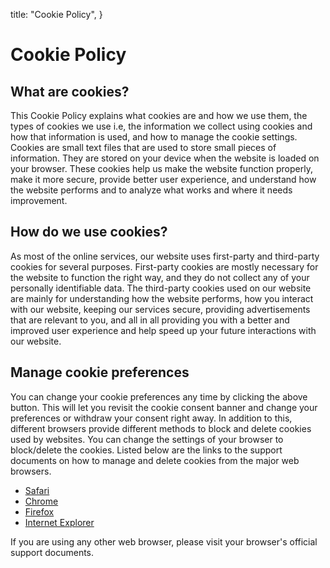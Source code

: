 
  title: "Cookie Policy",
}

# Cookie Policy

## What are cookies?

This Cookie Policy explains what cookies are and how we use them, the types of cookies we use i.e, the information we collect using cookies and how that information is used, and how to manage the cookie settings.
Cookies are small text files that are used to store small pieces of information. They are stored on your device when the website is loaded on your browser. These cookies help us make the website function properly, make it more secure, provide better user experience, and understand how the website performs and to analyze what works and where it needs improvement.

## How do we use cookies?

As most of the online services, our website uses first-party and third-party cookies for several purposes. First-party cookies are mostly necessary for the website to function the right way, and they do not collect any of your personally identifiable data.
The third-party cookies used on our website are mainly for understanding how the website performs, how you interact with our website, keeping our services secure, providing advertisements that are relevant to you, and all in all providing you with a better and improved user experience and help speed up your future interactions with our website.

## Manage cookie preferences

[comment]: <> (@todo add cookie preferences component here)

You can change your cookie preferences any time by clicking the above button. This will let you revisit the cookie consent banner and change your preferences or withdraw your consent right away.
In addition to this, different browsers provide different methods to block and delete cookies used by websites. You can change the settings of your browser to block/delete the cookies. Listed below are the links to the support documents on how to manage and delete cookies from the major web browsers.

- [Safari](https://support.apple.com/en-in/guide/safari/sfri11471/mac)
- [Chrome](https://support.google.com/accounts/answer/32050)
- [Firefox](https://support.mozilla.org/en-US/kb/clear-cookies-and-site-data-firefox?redirectslug=delete-cookies-remove-info-websites-stored&redirectlocale=en-US)
- [Internet Explorer](https://support.microsoft.com/en-us/topic/how-to-delete-cookie-files-in-internet-explorer-bca9446f-d873-78de-77ba-d42645fa52fc)

If you are using any other web browser, please visit your browser's official support documents.

